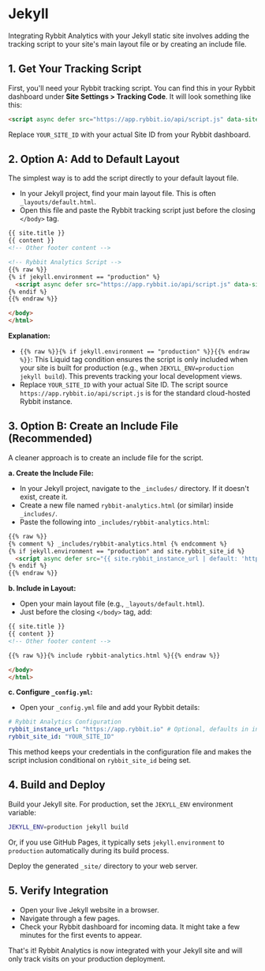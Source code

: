 # Jekyll

Integrating Rybbit Analytics with your Jekyll static site involves adding the tracking script to your site's main layout file or by creating an include file.

## 1. Get Your Tracking Script

First, you'll need your Rybbit tracking script. You can find this in your Rybbit dashboard under **Site Settings > Tracking Code**. It will look something like this:

```html
<script async defer src="https://app.rybbit.io/api/script.js" data-site-id="YOUR_SITE_ID"></script>
```

Replace `YOUR_SITE_ID` with your actual Site ID from your Rybbit dashboard.

## 2. Option A: Add to Default Layout

The simplest way is to add the script directly to your default layout file.

- In your Jekyll project, find your main layout file. This is often `_layouts/default.html`.
- Open this file and paste the Rybbit tracking script just before the closing `</body>` tag.

```html
{{ site.title }}
{{ content }}
<!-- Other footer content -->

<!-- Rybbit Analytics Script -->
{{% raw %}}
{% if jekyll.environment == "production" %}
  <script async defer src="https://app.rybbit.io/api/script.js" data-site-id="YOUR_SITE_ID"></script>
{% endif %}
{{% endraw %}}

</body>
</html>
```

**Explanation:**
- `{{% raw %}}{% if jekyll.environment == "production" %}}{{% endraw %}}`: This Liquid tag condition ensures the script is only included when your site is built for production (e.g., when `JEKYLL_ENV=production jekyll build`). This prevents tracking your local development views.
- Replace `YOUR_SITE_ID` with your actual Site ID. The script source `https://app.rybbit.io/api/script.js` is for the standard cloud-hosted Rybbit instance.

## 3. Option B: Create an Include File (Recommended)

A cleaner approach is to create an include file for the script.

**a. Create the Include File:**
- In your Jekyll project, navigate to the `_includes/` directory. If it doesn't exist, create it.
- Create a new file named `rybbit-analytics.html` (or similar) inside `_includes/`.
- Paste the following into `_includes/rybbit-analytics.html`:

```html
{{% raw %}}
{% comment %} _includes/rybbit-analytics.html {% endcomment %}
{% if jekyll.environment == "production" and site.rybbit_site_id %}
  <script async defer src="{{ site.rybbit_instance_url | default: 'https://app.rybbit.io' }}/api/script.js" data-site-id="{{ site.rybbit_site_id }}"></script>
{% endif %}
{{% endraw %}}
```

**b. Include in Layout:**
- Open your main layout file (e.g., `_layouts/default.html`).
- Just before the closing `</body>` tag, add:

```html
{{ site.title }}
{{ content }}
<!-- Other footer content -->

{{% raw %}}{% include rybbit-analytics.html %}{{% endraw %}}

</body>
</html>
```

**c. Configure `_config.yml`:**
- Open your `_config.yml` file and add your Rybbit details:

```yaml
# Rybbit Analytics Configuration
rybbit_instance_url: "https://app.rybbit.io" # Optional, defaults in include
rybbit_site_id: "YOUR_SITE_ID"
```
This method keeps your credentials in the configuration file and makes the script inclusion conditional on `rybbit_site_id` being set.

## 4. Build and Deploy

Build your Jekyll site. For production, set the `JEKYLL_ENV` environment variable:

```bash
JEKYLL_ENV=production jekyll build
```

Or, if you use GitHub Pages, it typically sets `jekyll.environment` to `production` automatically during its build process.

Deploy the generated `_site/` directory to your web server.

## 5. Verify Integration

- Open your live Jekyll website in a browser.
- Navigate through a few pages.
- Check your Rybbit dashboard for incoming data. It might take a few minutes for the first events to appear.

That's it! Rybbit Analytics is now integrated with your Jekyll site and will only track visits on your production deployment.